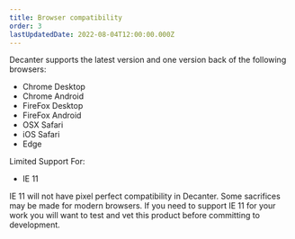 ```yaml
---
title: Browser compatibility
order: 3
lastUpdatedDate: 2022-08-04T12:00:00.000Z
---
```


Decanter supports the latest version and one version back of the following browsers:
- Chrome Desktop
- Chrome Android
- FireFox Desktop
- FireFox Android
- OSX Safari
- iOS Safari
- Edge

Limited Support For:
- IE 11

IE 11 will not have pixel perfect compatibility in Decanter. Some sacrifices may be made for modern browsers. If you need to support IE 11 for your work you will want to test and vet this product before committing to development.
